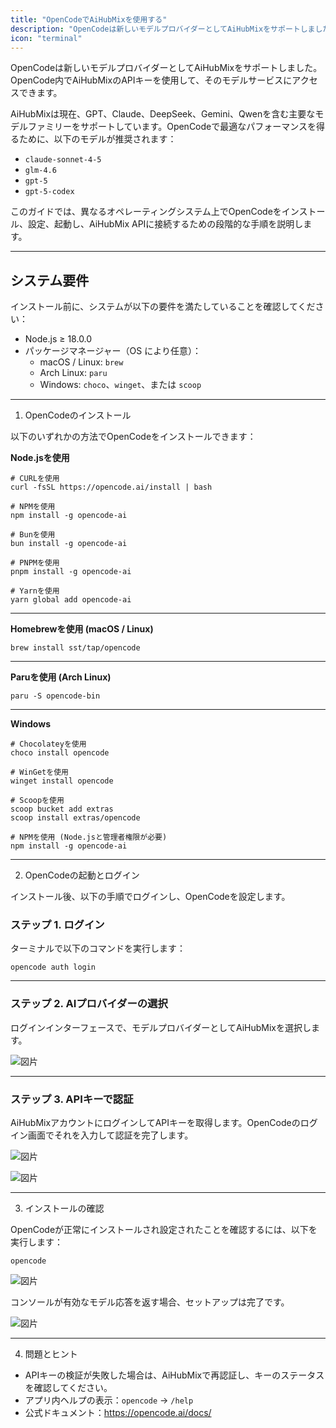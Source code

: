 ```yaml
---
title: "OpenCodeでAiHubMixを使用する"
description: "OpenCodeは新しいモデルプロバイダーとしてAiHubMixをサポートしました。OpenCode内でAiHubMixのAPIキーを使用して、そのモデルサービスにアクセスできます。"
icon: "terminal"
---
```


OpenCodeは新しいモデルプロバイダーとしてAiHubMixをサポートしました。OpenCode内でAiHubMixのAPIキーを使用して、そのモデルサービスにアクセスできます。

AiHubMixは現在、GPT、Claude、DeepSeek、Gemini、Qwenを含む主要なモデルファミリーをサポートしています。OpenCodeで最適なパフォーマンスを得るために、以下のモデルが推奨されます：

- `claude-sonnet-4-5`
- `glm-4.6`
- `gpt-5`
- `gpt-5-codex`

このガイドでは、異なるオペレーティングシステム上でOpenCodeをインストール、設定、起動し、AiHubMix APIに接続するための段階的な手順を説明します。

---

## システム要件

インストール前に、システムが以下の要件を満たしていることを確認してください：

- Node.js ≥ 18.0.0
- パッケージマネージャー（OS により任意）：
  - macOS / Linux: `brew`
  - Arch Linux: `paru`
  - Windows: `choco`、`winget`、または `scoop`

---

1. OpenCodeのインストール

以下のいずれかの方法でOpenCodeをインストールできます：

**Node.jsを使用**

```
# CURLを使用 
curl -fsSL https://opencode.ai/install | bash

# NPMを使用
npm install -g opencode-ai

# Bunを使用
bun install -g opencode-ai

# PNPMを使用
pnpm install -g opencode-ai

# Yarnを使用
yarn global add opencode-ai
```

---

**Homebrewを使用 (macOS / Linux)**

```
brew install sst/tap/opencode
```

---

**Paruを使用 (Arch Linux)**

```
paru -S opencode-bin
```

---

**Windows**

```
# Chocolateyを使用
choco install opencode

# WinGetを使用
winget install opencode

# Scoopを使用
scoop bucket add extras
scoop install extras/opencode

# NPMを使用 (Node.jsと管理者権限が必要)
npm install -g opencode-ai
```

---

2. OpenCodeの起動とログイン

インストール後、以下の手順でログインし、OpenCodeを設定します。

### ステップ 1. ログイン

ターミナルで以下のコマンドを実行します：

```
opencode auth login
```

---

### ステップ 2. AIプロバイダーの選択

ログインインターフェースで、モデルプロバイダーとしてAiHubMixを選択します。

![図片](../../public/en/oc1.png)

---

### ステップ 3. APIキーで認証

AiHubMixアカウントにログインしてAPIキーを取得します。OpenCodeのログイン画面でそれを入力して認証を完了します。

![図片](../../public/en/oc2.png)

![図片](../../public/en/oc3.png)

---

3. インストールの確認

OpenCodeが正常にインストールされ設定されたことを確認するには、以下を実行します：

```
opencode
```

![図片](../../public/en/oc4.png)  

コンソールが有効なモデル応答を返す場合、セットアップは完了です。

![図片](../../public/en/oc5.png)

---

4. 問題とヒント

- APIキーの検証が失敗した場合は、AiHubMixで再認証し、キーのステータスを確認してください。
- アプリ内ヘルプの表示：`opencode` -\> `/help`
- 公式ドキュメント：https://opencode.ai/docs/